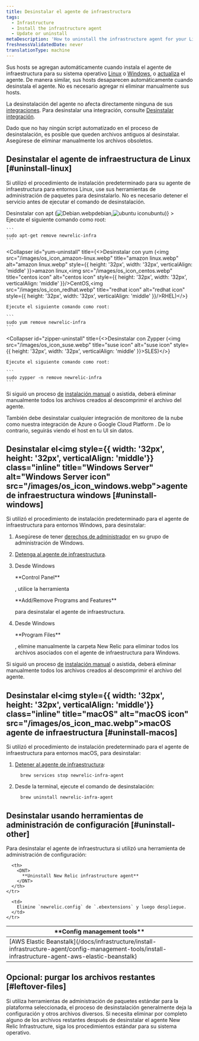 ```yaml
---
title: Desinstalar el agente de infraestructura
tags:
  - Infrastructure
  - Install the infrastructure agent
  - Update or uninstall
metaDescription: 'How to uninstall the infrastructure agent for your Linux or Windows operating system, as well as any infrastructure integrations.'
freshnessValidatedDate: never
translationType: machine
---
```


Sus hosts se agregan automáticamente cuando instala el agente de infraestructura para su sistema operativo [Linux](/docs/infrastructure/new-relic-infrastructure/installation/install-infrastructure-linux) o [Windows](/docs/infrastructure/new-relic-infrastructure/installation/install-infrastructure-windows-server), o [actualiza](/docs/infrastructure/new-relic-infrastructure/installation/update-infrastructure-agent) el agente. De manera similar, sus hosts desaparecen automáticamente cuando desinstala el agente. No es necesario agregar ni eliminar manualmente sus hosts.

La desinstalación del agente no afecta directamente ninguna de sus [integraciones](/docs/infrastructure/infrastructure-integrations/getting-started/connect-aws-integrations-infrastructure). Para desinstalar una integración, consulte [Desinstalar integración](/docs/infrastructure/install-configure-infrastructure/update-or-uninstall/uninstall-integrations).

<Callout variant="important">
  Dado que no hay ningún script automatizado en el proceso de desinstalación, es posible que queden archivos antiguos al desinstalar. Asegúrese de eliminar manualmente los archivos obsoletos.
</Callout>

## Desinstalar el agente de infraestructura de Linux [#uninstall-linux]

Si utilizó el procedimiento de instalación predeterminado para su agente de infraestructura para entornos Linux, use sus herramientas de administración de paquetes para desinstalarlo. No es necesario detener el servicio antes de ejecutar el comando de desinstalación.

<CollapserGroup>
  <Collapser
    id="apt-uninstall"
    title={<>Desinstalar con apt (<img src="/images/os_icon_debian.webp" title="Debian icon" alt="Debian.webp" style={{ height: '32px', width: '32px', verticalAlign: 'middle' }}>debian,<img src="/images/os_icon_ubuntu.webp" title="ubuntu icon" alt="ubuntu icon" style={{ height: '32px', width: '32px', verticalAlign: 'middle' }}/>ubuntu)</img></>}
  >
    Ejecute el siguiente comando como root:

    ```
    sudo apt-get remove newrelic-infra
    ```
  </Collapser>

  <Collapser
    id="yum-uninstall"
    title={<>Desinstalar con yum (<img src="/images/os_icon_amazon-linux.webp" title="amazon linux.webp" alt="amazon linux.webp" style={{ height: '32px', width: '32px', verticalAlign: 'middle' }}>amazon linux,<img src="/images/os_icon_centos.webp" title="centos icon" alt="centos icon" style={{ height: '32px', width: '32px', verticalAlign: 'middle' }}/>CentOS,<img src="/images/os_icon_redhat.webp" title="redhat icon" alt="redhat icon" style={{ height: '32px', width: '32px', verticalAlign: 'middle' }}/>RHEL)</img></>}
  >
    Ejecute el siguiente comando como root:

    ```
    sudo yum remove newrelic-infra
    ```
  </Collapser>

  <Collapser
    id="zipper-uninstall"
    title={<>Desinstalar con Zypper (<img src="/images/os_icon_suse.webp" title="suse icon" alt="suse icon" style={{ height: '32px', width: '32px', verticalAlign: 'middle' }}>SLES)</img></>}
  >
    Ejecute el siguiente comando como root:

    ```
    sudo zypper -n remove newrelic-infra
    ```
  </Collapser>
</CollapserGroup>

Si siguió un proceso [de](/docs/infrastructure/install-configure-infrastructure/linux-installation/assisted-install-infrastructure-linux) [instalación manual](/docs/infrastructure/install-configure-infrastructure/linux-installation/manual-install-infrastructure-linux) o asistida, deberá eliminar manualmente todos los archivos creados al descomprimir el archivo del agente.

<Callout variant="important">
  También debe desinstalar cualquier integración de monitoreo de la nube como nuestra integración de Azure o Google Cloud Platform . De lo contrario, seguirás viendo el host en tu UI sin datos.
</Callout>

## Desinstalar el<img style={{ width: '32px', height: '32px', verticalAlign: 'middle'}} class="inline" title="Windows Server" alt="Windows Server icon" src="/images/os_icon_windows.webp">agente de infraestructura windows</img> [#uninstall-windows]

Si utilizó el procedimiento de instalación predeterminado para el agente de infraestructura para entornos Windows, para desinstalar:

1. Asegúrese de tener [derechos de administrador](/docs/infrastructure/new-relic-infrastructure/getting-started/compatibility-requirements-new-relic-infrastructure#permissions) en su grupo de administración de Windows.

2. [Detenga al agente de infraestructura](/docs/infrastructure/new-relic-infrastructure/configuration/start-stop-restart-check-infrastructure-agent-status#windows).

3. Desde Windows

   <DNT>
     **Control Panel**
   </DNT>

   , utilice la herramienta

   <DNT>
     **Add/Remove Programs and Features**
   </DNT>

   para desinstalar el agente de infraestructura.

4. Desde Windows

   <DNT>
     **Program Files**
   </DNT>

   , elimine manualmente la carpeta New Relic para eliminar todos los archivos asociados con el agente de infraestructura para Windows.

Si siguió un proceso [de](/docs/infrastructure/install-configure-infrastructure/windows-installation/assisted-install-infrastructure-windows) [instalación manual](/docs/infrastructure/install-configure-infrastructure/windows-installation/manual-install-infrastructure-windows) o asistida, deberá eliminar manualmente todos los archivos creados al descomprimir el archivo del agente.

## Desinstalar el<img style={{ width: '32px', height: '32px', verticalAlign: 'middle'}} class="inline" title="macOS" alt="macOS icon" src="/images/os_icon_mac.webp">macOS agente de infraestructura</img> [#uninstall-macos]

Si utilizó el procedimiento de instalación predeterminado para el agente de infraestructura para entornos macOS, para desinstalar:

1. [Detener al agente de infraestructura](/docs/infrastructure/new-relic-infrastructure/configuration/start-stop-restart-check-infrastructure-agent-status#macOS):

   ```
     brew services stop newrelic-infra-agent
   ```

2. Desde la terminal, ejecute el comando de desinstalación:

   ```
     brew uninstall newrelic-infra-agent
   ```

## Desinstalar usando herramientas de administración de configuración [#uninstall-other]

Para desinstalar el agente de infraestructura si utilizó una herramienta de administración de configuración:

<table>
  <thead>
    <tr>
      <th style={{ width: "250px" }}>
        <DNT>
          **Config management tools**
        </DNT>
      </th>

      <th>
        <DNT>
          **Uninstall New Relic infrastructure agent**
        </DNT>
      </th>
    </tr>
  </thead>

  <tbody>
    <tr>
      <td>
        [AWS Elastic Beanstalk](/docs/infrastructure/install-infrastructure-agent/config-management-tools/install-infrastructure-agent-aws-elastic-beanstalk)
      </td>

      <td>
        Elimine `newrelic.config` de `.ebextensions` y luego despliegue.
      </td>
    </tr>
  </tbody>
</table>

## Opcional: purgar los archivos restantes [#leftover-files]

Si utiliza herramientas de administración de paquetes estándar para la plataforma seleccionada, el proceso de desinstalación generalmente deja la configuración y otros archivos diversos. Si necesita eliminar por completo alguno de los archivos restantes después de desinstalar el agente New Relic Infrastructure, siga los procedimientos estándar para su sistema operativo.
